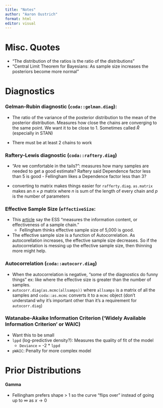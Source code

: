 ```yaml
---
title: "Notes"
author: "Aaron Oustrich"
format: html
editor: visual
---
```


# Misc. Quotes

-   "The distribution of the ratios is the ratio of the distributions"
-   "Central Limit Theorem for Bayesians: As sample size increases the posteriors become more normal"

# Diagnostics

### Gelman-Rubin diagnostic (`coda::gelman.diag`):

-   The ratio of the variance of the posterior distribution to the mean of the posterior distribution. Measures how close the chains are converging to the same point. We want it to be close to 1. Sometimes called $\hat{R}$ (especially in STAN)

-   There must be at least 2 chains to work

### Raftery-Lewis diagnostic (`coda::raftery.diag`)

-   "Are we comfortable in the tails?": measures how many samples are needed to get a good estimate? Raftery said Dependence factor less than 5 is good - Fellingham likes a Dependence factor less than 3?

-   converting to matrix makes things easier for `rafferty.diag`. `as.matrix` makes an $n \times p$ matrix where $n$ is sum of the length of every chain and $p$ is the number of parameters

### Effective Sample Size (`effectiveSize`:

-   This [article](https://www.ncbi.nlm.nih.gov/pmc/articles/PMC6305549/#:~:text=2.8.-,Effective%20Sample%20Size,-The%20Effective%20Sample) say the ESS "measures the information content, or effectiveness of a sample chain."
    -   Fellingham thinks effective sample size of 5,000 is good.
-   The effective sample size is a function of Autocorrelation. As autocorellation increases, the effective sample size decreases. So if the autocorrelation is messing up the effective sample size, then thinning more might help.

### Autocorrelation (`coda::autocorr.diag`)

-   When the autocorrelation is negative, "some of the diagnostics do funny things" ex: like where the effective size is greater than the number of samples.
-   `autocorr.diag(as.mcmc(allsamps))` where `allsamps` is a matrix of all the samples and `coda::as.mcmc` converts it to a `mcmc` object (don't understand why it's important other than it's a requirement for `autocorr.diag`)

### Watanabe-Akaike Information Criterion ('Widely Available Information Criterion' or WAIC)

-   Want this to be small
-   `lppd` (log-predictive density?): Measures the quality of fit of the model
    -   `Deviance` = -2 \* `lppd`
-   `pWAIC`: Penalty for more complex model

# Prior Distributions

#### Gamma

-   Fellingham prefers shape \> 1 so the curve "flips over" instead of going up to $\infty$ as $x \to 0$
